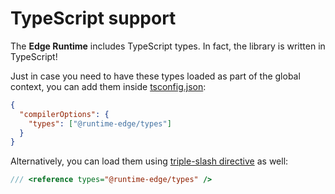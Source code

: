 # TypeScript support

The **Edge Runtime** includes TypeScript types. In fact, the library is written in TypeScript!

Just in case you need to have these types loaded as part of the global context, you can add them inside [tsconfig.json](https://www.typescriptlang.org/docs/handbook/tsconfig-json.html):

```json
{
  "compilerOptions": {
    "types": ["@runtime-edge/types"]
  }
}
```

Alternatively, you can load them using [triple-slash directive](https://www.typescriptlang.org/docs/handbook/triple-slash-directives.html) as well:

```js
/// <reference types="@runtime-edge/types" />
```
